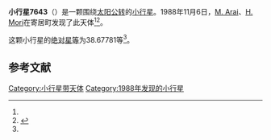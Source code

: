 {{Infobox planet
| bgcolour = #FFFFC0
| name = 7643
| symbol = 
| image = 
| caption = 
| discovery = yes
| discovery_ref = 
| discoverer = [[M._Arai|M. Arai]]、[[H._Mori|H. Mori]]
| discovery_site = [[寄居町|寄居町]] 
| discovered = 1988年11月6日
| designations = yes
| mp_name = 
| named_after = 
| alt_names = 1988 VQ1/ 1995 WB3
| mp_category = [[主带小行星|主带小行星]]
| orbit_ref = <ref name="a">[http://ssd.jpl.nasa.gov/sbdb.cgi?sstr=7643 7643] {{Wayback|url=http://ssd.jpl.nasa.gov/sbdb.cgi?sstr=7643 |date=20210723203645 }}，小行星數據庫瀏覽器（JPL Small-Body Database Browser）－[[美国国家航空航天局|美国国家航空航天局]]喷气推进实验室</ref>
| epoch = 2456400.5 (2013年4月18日更新)
| aphelion = {{convert|2.6062709|AU|km|3|abbr=on|lk=out}}
| perihelion = {{convert|1.9844007|AU|km|3|abbr=on}}
| semimajor = {{convert|2.2953358|AU|km|3|abbr=on}}
| eccentricity = 0.1354639
| period = 1270.18729 [[日|日]]<br />3.48[[儒略年|儒略年]]
| avg_speed = 
| inclination = 6.19056
| asc_node = 44.30019
| mean_anomaly = 
| arg_peri = 38.67781
| satellites = 
| physical_characteristics = yes
| dimensions = 
| mass = 
| density = 
| surface_grav = 
| escape_velocity = 
| sidereal_day = 
| axial_tilt = 
| pole_ecliptic_lat = 
| pole_ecliptic_lon = 
| albedo = 
| temperatures= 
| temp_name1 = 
| mean_temp_1 = 
| max_temp_1 = 
| temp_name2 = 
| max_temp_2 = 
| spectral_type = 
| abs_magnitude = 38.67781
}}

'''小行星7643'''（{{lang-en|7643}}）是一颗围绕[[太阳|太阳]][[公转|公转]]的[[小行星|小行星]]。1988年11月6日，[[M._Arai|M. Arai]]、[[H._Mori|H. Mori]]在寄居町发现了此天体<ref name="a" /><ref>{{cite news|title=小行星列表|url=http://cfa-www.harvard.edu/iau/lists/NumberedMPs.txt|accessdate=2013-07-08|newspaper=哈佛大学|archive-date=2008-05-17|archive-url=https://web.archive.org/web/20080517010638/http://cfa-www.harvard.edu/iau/lists/NumberedMPs.txt|dead-url=no}}</ref>。

这颗小行星的[[绝对星等|绝对星等]]为38.67781等<ref name="a" />。

==参考文献==
{{reflist}}
{{Minor Planet Number|[[小行星7642|小行星7642]]|[[小行星7644|小行星7644]]}}

{{小天体}}

[[Category:小行星带天体|Category:小行星带天体]]
[[Category:1988年发现的小行星|Category:1988年发现的小行星]]

{{asteroid-stub}}